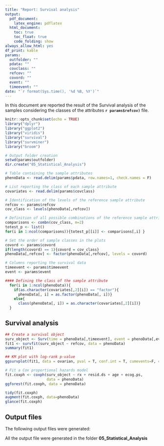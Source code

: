 ```yaml
---
title: "Report: Survival analysis"
output: 
  pdf_document:
    latex_engine: pdflatex
  html_document:
    toc: true
    toc_float: true
    code_folding: show
always_allow_html: yes
df_print: kable
params:
  outfolder: ""
  pdata: ""
  covclass: ""
  refcov: ""
  covord: ""
  event: ""
  timeevent: ""
date: "`r format(Sys.time(), '%d %B, %Y')`"
---
```

In this document are reported the result of the Survival analysis of the samples considering the classes of the attributes **`r params$refcov)`** file.

```r
knitr::opts_chunk$set(echo = TRUE)
library("dplyr")
library("ggplot2")
library("viridis")
library("survival")
library("survminer")
library("broom")
```

```r
# Output folder creation
setwd(params$outfolder)
dir.create("05_Statistical_Analysis")

# Table containing the sample attributes
phenoData <- read.delim(params$pdata, row.names=1, check.names = F)

# List reporting the class of each sample attribute
covariates <- read.delim(params$covclass)

# Identification of the levels of the reference sample attribute
refcov <- params$refcov
cov_class <- levels(phenoData[,refcov])

# Definition of all possible combinations of the reference sample attribute levels
comparisons <- combn(cov_class, m=2)
totest_p <- list()
for(i in 1:ncol(comparisons)){totest_p[[i]] <- comparisons[,i] }

# Set the order of sample classes in the plots
covord <- params$covord
if(length(covord) == 1){covord = cov_class}
phenoData[,refcov] <- factor(phenoData[,refcov], levels = covord)

# Columns reporting the survival data
timeevent <- params$timeevent
event <- params$event
```

```r
#### Defining the class of the sample attribute
  for(i in 1:ncol(phenoData)){
    if(as.character(covariates[,2][i]) == "factor"){
      phenoData[, i] = as.factor(phenoData[, i])}
    else{
      class(phenoData[, i]) = as.character(covariates[,2][i])}
  }
```

## Survival analysis
```r
## Create a survival object
surv_object <- Surv(time = phenoData[,timeevent], event = phenoData[,event])
fit1 <- survfit(surv_object ~ refcov, data = phenoData)
summary(fit1)

## KM plot with log-rank p-value
ggsurvplot(fit1, data = ovarian, pval = T, conf.int = T, cumevents=F, cumcensor = F, risk.table=T, risk.table.col = "strata", ggtheme = theme_bw())
```

```r
# Fit a Cox proportional hazards model
fit.coxph <- coxph(surv_object ~ rx + resid.ds + age + ecog.ps, 
                   data = phenoData)
ggforest(fit.coxph, data = phenoData)

tidy(fit.coxph)
augment(fit.coxph, data=phenoData)
glance(fit.coxph)
```

## Output files
The following output files were generated:

All the output file were generated in the folder **05_Statistical_Analysis**
